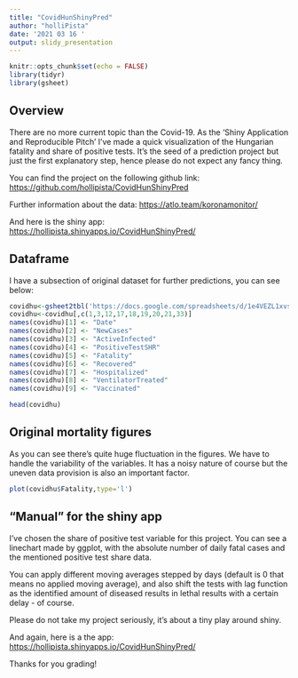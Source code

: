 ```yaml
---
title: "CovidHunShinyPred"
author: "holliPista"
date: '2021 03 16 '
output: slidy_presentation
---
```


```r
knitr::opts_chunk$set(echo = FALSE)
library(tidyr)
library(gsheet)
```

## Overview

There are no more current topic than the Covid-19. As the 'Shiny Application and 
Reproducible Pitch' I've made a quick visualization of the Hungarian fatality 
and share of positive tests. It's the seed of a prediction project but just the
first explanatory step, hence please do not expect any fancy thing.

You can find the project on the following github link: 
<https://github.com/hollipista/CovidHunShinyPred>

Further information about the data: <https://atlo.team/koronamonitor/>

And here is the shiny app: <https://hollipista.shinyapps.io/CovidHunShinyPred/>

## Dataframe

I have a subsection of original dataset for further predictions, you can see below:

```r
covidhu<-gsheet2tbl('https://docs.google.com/spreadsheets/d/1e4VEZL1xvsALoOIq9V2SQuICeQrT5MtWfBm32ad7i8Q')
covidhu<-covidhu[,c(1,3,12,17,18,19,20,21,33)]
names(covidhu)[1] <- "Date"
names(covidhu)[2] <- "NewCases"
names(covidhu)[3] <- "ActiveInfected"
names(covidhu)[4] <- "PositiveTestSHR"
names(covidhu)[5] <- "Fatality"
names(covidhu)[6] <- "Recovered"
names(covidhu)[7] <- "Hospitalized"
names(covidhu)[8] <- "VentilatorTreated"
names(covidhu)[9] <- "Vaccinated"
```

```r
head(covidhu)
```


## Original mortality figures

As you can see there's quite huge fluctuation in the figures. We have to handle
the variability of the variables. It has a noisy nature of course but the 
uneven data provision is also an important factor. 

```r
plot(covidhu$Fatality,type='l')
```

## "Manual" for the shiny app

I've chosen the share of positive test variable for this project. You can see
a linechart made by ggplot, with the absolute number of daily fatal cases and 
the mentioned positive test share data. 

You can apply different moving averages stepped by days (default is 0 that means
no applied moving average), and also shift the tests with lag function as the
identified amount of diseased results in lethal results with a certain delay - 
of course.

Please do not take my project seriously, it's about a tiny play around shiny.

And again, here is a the app: <https://hollipista.shinyapps.io/CovidHunShinyPred/>



Thanks for you grading!


